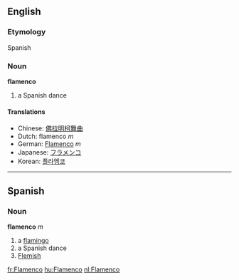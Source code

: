 ==English==
===Etymology===
Spanish

===Noun===
'''flamenco'''

# a Spanish dance

====Translations====
*Chinese: [[佛拉明柯舞曲]]
*Dutch: flamenco ''m''
*German: [[Flamenco]] ''m''
*Japanese: [[フラメンコ]]
*Korean: [[플라멩코]]

----
==Spanish==
===Noun===
'''flamenco''' ''m''

# a [[flamingo]]
# a Spanish dance
# [[Flemish]]

[[fr:Flamenco]]
[[hu:Flamenco]]
[[nl:Flamenco]]